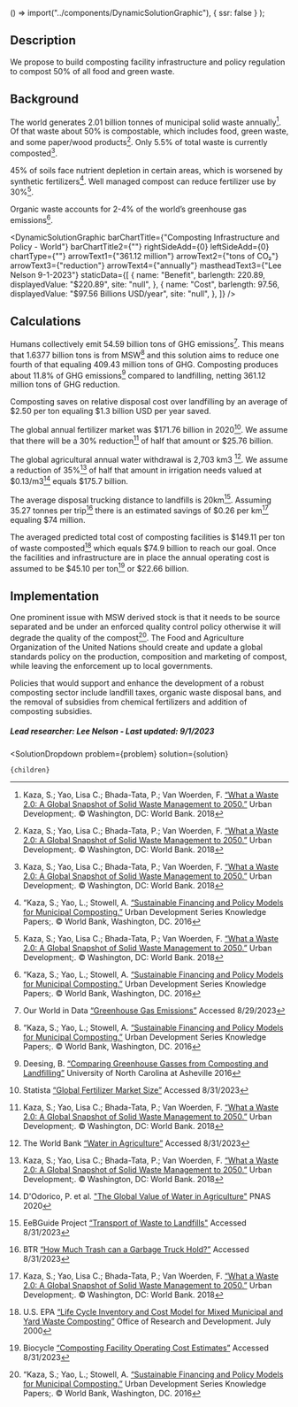 
  () => import("../components/DynamicSolutionGraphic"),
  { ssr: false }
);


## Description
We propose to build composting facility infrastructure and policy regulation to compost 50% of all food and green waste.

## Background

The world generates 2.01 billion tonnes of municipal solid waste annually[^”1”]. Of that waste about 50% is compostable, which includes food, green waste, and some paper/wood products[^”1”]. Only 5.5% of total waste is currently composted[^”1”].

45% of soils face nutrient depletion in certain areas, which is worsened by synthetic fertilizers[^”2”]. Well managed compost can reduce fertilizer use by 30%[^”1”].

Organic waste accounts for 2-4% of the world’s greenhouse gas emissions[^”2”].


<DynamicSolutionGraphic
  barChartTitle={"Composting Infrastructure and Policy - World"}
  barChartTitle2={""}
  rightSideAdd={0}
  leftSideAdd={0}
  chartType={""}
  arrowText1={"361.12 million"}
  arrowText2={"tons of CO₂"}
  arrowText3={"reduction"}
  arrowText4={"annually"}
  mastheadText3={"Lee Nelson 9-1-2023"}
 staticData={[
    {
     name: "Benefit",
      barlength: 220.89,
      displayedValue: "$220.89",
      site: "null",
    },
    {
      name: "Cost",
      barlength: 97.56,
      displayedValue: "$97.56 Billions USD/year",
      site: "null",
    },
  ]}
/>


## Calculations

Humans collectively emit 54.59 billion tons of GHG emissions[^”3”]. This means that 1.6377 billion tons is from MSW[^”2”] and this solution aims to reduce one fourth of that equaling 409.43 million tons of GHG. Composting produces about 11.8% of GHG emissions[^”4”] compared to landfilling, netting 361.12 million tons of GHG reduction.

Composting saves on relative disposal cost over landfilling by an average of $2.50 per ton equaling $1.3 billion USD per year saved.

The global annual fertilizer market was $171.76 billion in 2020[^”5”]. We assume that there will be a 30% reduction[^”1”] of half that amount or $25.76 billion.

The global agricultural annual water withdrawal is 2,703 km3 [^”6”]. We assume a reduction of 35%[^”1”] of half that amount in irrigation needs valued at $0.13/m3[^”7”] equals $175.7 billion.

The average disposal trucking distance to landfills is 20km[^”8”]. Assuming 35.27 tonnes per trip[^”9”] there is an estimated savings of $0.26 per km[^”1”] equaling $74 million.

The averaged predicted total cost of composting facilities is $149.11 per ton of waste composted[^”10”] which equals $74.9 billion to reach our goal. Once the facilities and infrastructure are in place the annual operating cost is assumed to be $45.10 per ton[^”11”] or $22.66 billion.

## Implementation

One prominent issue with MSW derived stock is that it needs to be source separated and be under an enforced quality control policy otherwise it will degrade the quality of the compost[^”2”]. The Food and Agriculture Organization of the United Nations should create and update a global standards policy on the production, composition and marketing of compost, while leaving the enforcement up to local governments.

Policies that would support and enhance the development of a robust composting sector include landfill taxes, organic waste disposal bans, and the removal of subsidies from chemical fertilizers and addition of composting subsidies.

##### Lead researcher: Lee Nelson - Last updated: 9/1/2023

[^”1”]: Kaza, S.; Yao, Lisa C.; Bhada-Tata, P.; Van Woerden, F. [“What a Waste 2.0: A Global Snapshot of Solid Waste Management to 2050.”](http://hdl.handle.net/10986/30317) Urban Development;. © Washington, DC: World Bank. 2018

[^”2”]: “Kaza, S.; Yao, L.; Stowell, A. [“Sustainable Financing and Policy Models for Municipal Composting.”](http://hdl.handle.net/10986/26286) Urban Development Series Knowledge Papers;. © World Bank, Washington, DC. 2016

[^”3”]: Our World in Data [“Greenhouse Gas Emissions”](https://ourworldindata.org/greenhouse-gas-emissions) Accessed 8/29/2023

[^”4”]: Deesing, B. [“Comparing Greenhouse Gasses from Composting and Landfilling”](http://libjournals.unca.edu/ncur/wp-content/uploads/2021/06/1698Deesing-Brittany-FINAL.pdf) University of North Carolina at Asheville 2016

[^”5”]: Statista [“Global Fertilizer Market Size”](https://www.statista.com/statistics/1266004/global-fertilizer-market-size/) Accessed 8/31/2023

[^”6”]: The World Bank [“Water in Agriculture”](https://www.worldbank.org/en/topic/water-in-agriculture) Accessed 8/31/2023

[^”7”]: D'Odorico, P. et al. ["The Global Value of Water in Agriculture"](https://www.pnas.org/doi/full/10.1073/pnas.2005835117) PNAS 2020

[^”8”]: EeBGuide Project [“Transport of Waste to Landfills"](https://www.eebguide.eu/eebblog/?p=1636) Accessed 8/31/2023

[^”9”]: BTR [“How Much Trash can a Garbage Truck Hold?”](https://bigtruckrental.com/garbage-truck-rental-service/how-much-trash-can-a-garbage-truck-hold/) Accessed 8/31/2023

[^”10”]: U.S. EPA [“Life Cycle Inventory and Cost Model for Mixed Municipal and Yard Waste Composting”](https://mswdst.rti.org/docs/compost_model_ocr.pdf) Office of Research and Development. July 2000

[^”11”]: Biocycle [“Composting Facility Operating Cost Estimates”](https://www.biocycle.net/composting-business-management-composting-facility-operating-cost-estimates/) Accessed 8/31/2023


  <SolutionDropdown 
    problem={problem} 
    solution={solution}
  >
    {children}
  </SolutionDropdown>